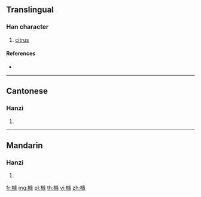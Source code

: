 {{also|櫞}}
==Translingual==

===Han character===
{{Han char|rn=75|rad=木|as=12|sn=16|four=|canj=DVMO}}

# [[citrus]]

====References====
* {{Han ref|kx=0555.311|hdz=21298.020|uh=6A7C|ud=27260}}

----

==Cantonese==

===Hanzi===
{{yue-hanzi|jyut=jyun4|y=yun4|tra=櫞}}

# {{defn|lang=yue|sort=木12}}

----

==Mandarin==

===Hanzi===
{{cmn-hanzi|tra=櫞|pin=[[yuán]] ([[yuan2]])|wg=yüan<sup>2</sup>}}

# {{defn|lang=cmn|sort=木12}}

[[fr:橼]]
[[mg:橼]]
[[pl:橼]]
[[th:橼]]
[[vi:橼]]
[[zh:橼]]